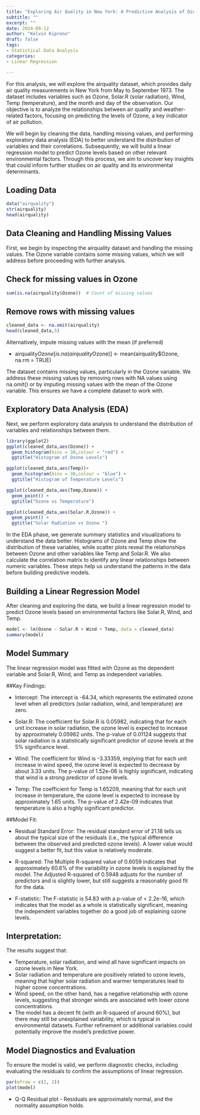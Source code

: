 ```yaml
---
title: "Exploring Air Quality in New York: A Predictive Analysis of Ozone Levels Using Environmental Factors"
subtitle: ""
excerpt: ""
date: 2024-09-12
author: "Kelvin Kiprono"
draft: false
tags:
- Statistical Data Analysis
categories:
- Linear Regression

---
```


For this analysis, we will explore the airquality dataset, which provides daily air quality measurements in New York from May to September 1973. The dataset includes variables such as Ozone, Solar.R (solar radiation), Wind, Temp (temperature), and the month and day of the observation. Our objective is to analyze the relationships between air quality and weather-related factors, focusing on predicting the levels of Ozone, a key indicator of air pollution.

We will begin by cleaning the data, handling missing values, and performing exploratory data analysis (EDA) to better understand the distribution of variables and their correlations. Subsequently, we will build a linear regression model to predict Ozone levels based on other relevant environmental factors. Through this process, we aim to uncover key insights that could inform further studies on air quality and its environmental determinants.

## Loading Data

```r
data("airquality")
str(airquality)
head(airquality)
```

## Data Cleaning and Handling Missing Values

First, we begin by inspecting the airquality dataset and handling the missing values. The Ozone variable contains some missing values, which we will address before proceeding with further analysis.

## Check for missing values in Ozone
```r
sum(is.na(airquality$Ozone))  # Count of missing values
```
## Remove rows with missing values
```r
cleaned_data <- na.omit(airquality)
head(cleaned_data,5)
```
Alternatively, impute missing values with the mean (if preferred)

- airquality$Ozone[is.na(airquality$Ozone)] <- mean(airquality$Ozone, na.rm = TRUE)

The dataset contains missing values, particularly in the Ozone variable. We address these missing values by removing rows with NA values using na.omit() or by imputing missing values with the mean of the Ozone variable. This ensures we have a complete dataset to work with.

## Exploratory Data Analysis (EDA)

Next, we perform exploratory data analysis to understand the distribution of variables and relationships between them.
```r
library(ggplot2)
ggplot(cleaned_data,aes(Ozone)) +
  geom_histogram(bins = 30,colour = "red") +
  ggtitle("Histogram of Ozone Levels")
```
```r
ggplot(cleaned_data,aes(Temp))+
  geom_histogram(bins = 30,colour = "blue") + 
  ggtitle("Histogram of Temperature Levels")
```
```r
ggplot(cleaned_data,aes(Temp,Ozone)) +
  geom_point() +
  ggtitle("Ozone vs Temperature")
```
```r
ggplot(cleaned_data,aes(Solar.R,Ozone)) +
  geom_point() +
  ggtitle("Solar Radiation vs Ozone ")
```
In the EDA phase, we generate summary statistics and visualizations to understand the data better. Histograms of Ozone and Temp show the distribution of these variables, while scatter plots reveal the relationships between Ozone and other variables like Temp and Solar.R. We also calculate the correlation matrix to identify any linear relationships between numeric variables. These steps help us understand the patterns in the data before building predictive models.

## Building a Linear Regression Model

After cleaning and exploring the data, we build a linear regression model to predict Ozone levels based on environmental factors like Solar.R, Wind, and Temp.
```r
model <- lm(Ozone ~ Solar.R + Wind + Temp, data = cleaned_data)
summary(model)
```
## Model Summary

The linear regression model was fitted with Ozone as the dependent variable and Solar.R, Wind, and Temp as independent variables.

##Key Findings: 

- Intercept: The intercept is -64.34, which represents the estimated ozone level when all predictors (solar radiation, wind, and temperature) are zero.

- Solar.R: The coefficient for Solar.R is 0.05982, indicating that for each unit increase in solar radiation, the ozone level is expected to increase by approximately 0.05982 units. The p-value of 0.01124 suggests that solar radiation is a statistically significant predictor of ozone levels at the 5% significance level.

- Wind: The coefficient for Wind is -3.33359, implying that for each unit increase in wind speed, the ozone level is expected to decrease by about 3.33 units. The p-value of 1.52e-06 is highly significant, indicating that wind is a strong predictor of ozone levels.

- Temp: The coefficient for Temp is 1.65209, meaning that for each unit increase in temperature, the ozone level is expected to increase by approximately 1.65 units. The p-value of 2.42e-09 indicates that temperature is also a highly significant predictor.

##Model Fit: 

- Residual Standard Error: The residual standard error of 21.18 tells us about the typical size of the residuals (i.e., the typical difference between the observed and predicted ozone levels). A lower value would suggest a better fit, but this value is relatively moderate.

- R-squared: The Multiple R-squared value of 0.6059 indicates that approximately 60.6% of the variability in ozone levels is explained by the model. The Adjusted R-squared of 0.5948 adjusts for the number of predictors and is slightly lower, but still suggests a reasonably good fit for the data.

- F-statistic: The F-statistic is 54.83 with a p-value of < 2.2e-16, which indicates that the model as a whole is statistically significant, meaning the independent variables together do a good job of explaining ozone levels.

## Interpretation:

The results suggest that:

- Temperature, solar radiation, and wind all have significant impacts on ozone levels in New York.
- Solar radiation and temperature are positively related to ozone levels, meaning that higher solar radiation and warmer temperatures lead to higher ozone concentrations.
- Wind speed, on the other hand, has a negative relationship with ozone levels, suggesting that stronger winds are associated with lower ozone concentrations.
- The model has a decent fit (with an R-squared of around 60%), but there may still be unexplained variability, which is typical in environmental datasets. Further refinement or additional variables could potentially improve the model’s predictive power.

## Model Diagnostics and Evaluation

To ensure the model is valid, we perform diagnostic checks, including evaluating the residuals to confirm the assumptions of linear regression.
```r
par(mfrow = c(2, 2))
plot(model)
```

- Q-Q Residual plot - Residuals are approximately normal, and the normality assumption holds.




